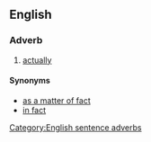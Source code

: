 ==English==

===Adverb===
{{en-adv|pos=[[in]] [[point]] [[of]] [[fact]]|-}}

# [[actually]]

====Synonyms====
*[[as a matter of fact]]
*[[in fact]]
[[Category:English sentence adverbs]]